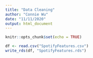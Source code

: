 ```yaml
---
title: "Data Cleaning"
author: "Connie Wu"
date: "11/11/2020"
output: html_document
---
```


```r
knitr::opts_chunk$set(echo = TRUE)
```

```r
df <- read.csv("SpotifyFeatures.csv")
write_rds(df, "SpotifyFeatures.rds")
```

